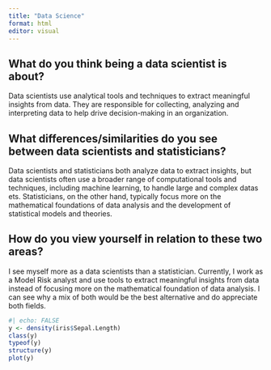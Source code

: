 ```yaml
---
title: "Data Science"
format: html
editor: visual
---
```


## What do you think being a data scientist is about?

Data scientists use analytical tools and techniques to extract meaningful insights from data. They are responsible for collecting, analyzing and interpreting data to help drive decision-making in an organization.

## What differences/similarities do you see between data scientists and statisticians?

Data scientists and statisticians both analyze data to extract insights, but data scientists often use a broader range of computational tools and techniques, including machine learning, to handle large and complex datas ets. Statisticians, on the other hand, typically focus more on the mathematical foundations of data analysis and the development of statistical models and theories.

## How do you view yourself in relation to these two areas?

I see myself more as a data scientists than a statistician. Currently, I work as a Model Risk analyst and use tools to extract meaningful insights from data instead of focusing more on the mathematical foundation of data analysis. I can see why a mix of both would be the best alternative and do appreciate both fields.

```r
#| echo: FALSE
y <- density(iris$Sepal.Length)
class(y)
typeof(y)
structure(y)
plot(y)

```
